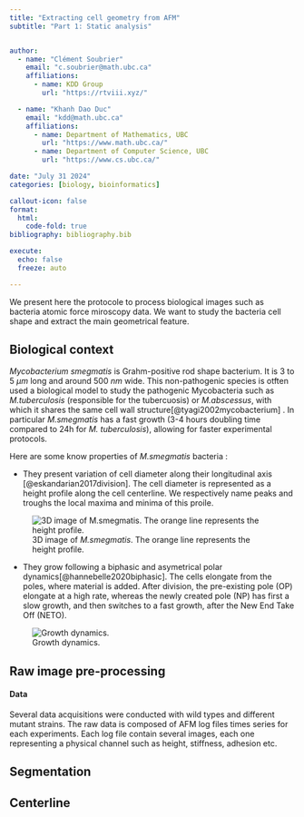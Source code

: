 ```yaml
---
title: "Extracting cell geometry from AFM"
subtitle: "Part 1: Static analysis"


author:
  - name: "Clément Soubrier" 
    email: "c.soubrier@math.ubc.ca"
    affiliations:
      - name: KDD Group
        url: "https://rtviii.xyz/"

  - name: "Khanh Dao Duc" 
    email: "kdd@math.ubc.ca"
    affiliations:
      - name: Department of Mathematics, UBC
        url: "https://www.math.ubc.ca/"
      - name: Department of Computer Science, UBC
        url: "https://www.cs.ubc.ca/"

date: "July 31 2024"
categories: [biology, bioinformatics]    

callout-icon: false
format:
  html:
    code-fold: true
bibliography: bibliography.bib

execute:
  echo: false
  freeze: auto

---
```





We present here the protocole to process biological images such as bacteria atomic force miroscopy data. We want to study the bacteria cell shape and extract the main geometrical feature.

## Biological context
*Mycobacterium smegmatis* is Grahm-positive rod shape bacterium. It is 3 to 5 $\mu m$ long and around 500 $nm$ wide. This non-pathogenic species is otften used a biological model to study the pathogenic Mycobacteria such as *M.tuberculosis* (responsible for the tubercuosis) or *M.abscessus*, with which it shares the same cell wall structure[@tyagi2002mycobacterium] . In particular *M.smegmatis* has a fast growth (3-4 hours doubling time compared to 24h for *M. tuberculosis*), allowing for faster experimental protocols. 


Here are some know properties of *M.smegmatis* bacteria :

* They present variation of cell diameter along their longitudinal axis [@eskandarian2017division]. The cell diameter is represented as a height profile along the cell centerline. We respectively name peaks and troughs the local maxima and minima of this proile.

![3D image of *M.smegmatis*. The orange line represents the height profile.](3D_cell.png)

* They grow following a biphasic and asymetrical polar dynamics[@hannebelle2020biphasic]. The cells elongate from the poles, where material is added. After division, the pre-existing pole (OP) elongate at a high rate, whereas the newly created pole (NP) has first a slow growth, and then switches to a fast growth, after the New End Take Off (NETO).

![Growth dynamics.](Neto.svg)






## Raw image pre-processing
#### Data

Several data acquisitions were conducted with wild types and different mutant strains. The raw data is composed of AFM log files times series for each experiments. Each log file contain several images, each one representing a physical channel such as height, stiffness, adhesion etc.

## Segmentation


## Centerline
